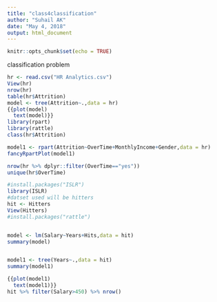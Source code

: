 ---
title: "class4classification"
author: "Suhail AK"
date: "May 4, 2018"
output: html_document
---

```{r setup, include=FALSE}
knitr::opts_chunk$set(echo = TRUE)
```

classification problem


```{r}
hr <- read.csv("HR Analytics.csv")
View(hr)
nrow(hr)
table(hr$Attrition)
model <- tree(Attrition~.,data = hr)
{{plot(model)
  text(model)}}
library(rpart)
library(rattle)
class(hr$Attrition)

model1 <- rpart(Attrition~OverTime+MonthlyIncome+Gender,data = hr)
fancyRpartPlot(model1)

nrow(hr %>% dplyr::filter(OverTime=="yes"))
unique(hr$OverTime)

```

```{r}
#install.packages("ISLR")
library(ISLR)
#datset used will be hitters
hit <- Hitters
View(Hitters)
#install.packages("rattle")


model <- lm(Salary~Years+Hits,data = hit)
summary(model)


model1 <- tree(Years~.,data = hit)
summary(model1)

{{plot(model1)
  text(model1)}}
hit %>% filter(Salary>450) %>% nrow()




```

